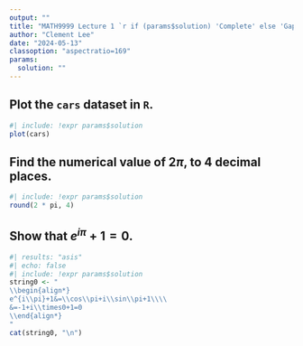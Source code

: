 ---
output: ""
title: "MATH9999 Lecture 1 `r if (params$solution) 'Complete' else 'Gaps'` Version"
author: "Clement Lee"
date: "2024-05-13"
classoption: "aspectratio=169"
params:
  solution: ""
---

## Plot the `cars` dataset in `R`. 
   ```{r cars}
   #| include: !expr params$solution
   plot(cars)
   ```

## Find the numerical value of $2\pi$, to $4$ decimal places.
   ```{r two-pi}
   #| include: !expr params$solution
   round(2 * pi, 4)
   ```

## Show that $e^{i\pi}+1=0$.
   ```{r euler}
   #| results: "asis"
   #| echo: false
   #| include: !expr params$solution
   string0 <- "
   \\begin{align*}
   e^{i\\pi}+1&=\\cos\\pi+i\\sin\\pi+1\\\\
   &=-1+i\\times0+1=0
   \\end{align*}
   "
   cat(string0, "\n")
   ```
  
<!-- A comment that won't appear in the output. -->
